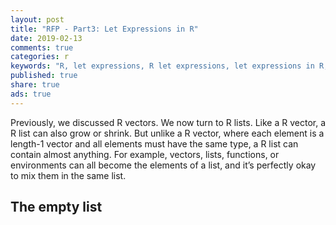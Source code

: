 ```yaml
---
layout: post
title: "RFP - Part3: Let Expressions in R"
date: 2019-02-13
comments: true
categories: r
keywords: "R, let expressions, R let expressions, let expressions in R, recursion in R, RFP series, R functional programming, R is a functional programming language, FP, functional programming in R, local variables in R, functions inside of functions in R"
published: true
share: true
ads: true
---
```


Previously, we discussed R vectors. We now turn to R lists. Like a R vector, a R list can also grow or shrink. But unlike a R vector, where each element is a length-1 vector and all elements must have the same type, a R list can contain almost anything. For example, vectors, lists, functions, or environments can all become the elements of a list, and it's perfectly okay to mix them in the same list. 

## The empty list

```r
```


